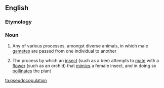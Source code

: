 ==English==
{{wikipedia}}

===Etymology===
{{prefix|pseudo|copulation|lang=en}}

===Noun===
{{en-noun|-}}

# {{lb|en|biology}} Any of various processes, amongst diverse animals, in which male [[gamete]]s are passed from one individual to another
# {{lb|en|biology}} The process by which an [[insect]] (such as a bee) attempts to [[mate]] with a [[flower]] (such as an orchid) that [[mimic]]s a female insect, and in doing so [[pollinate]]s the plant

[[ta:pseudocopulation]]